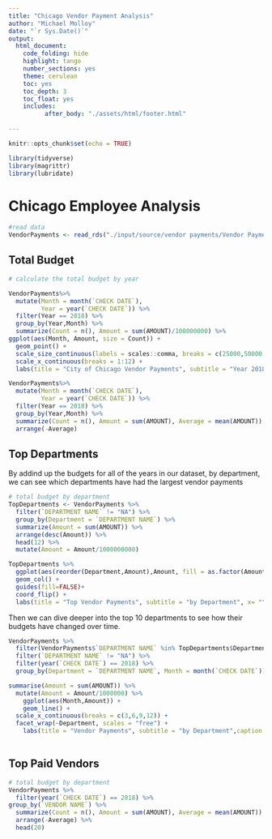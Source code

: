```yaml
---
title: "Chicago Vendor Payment Analysis"
author: "Michael Molloy"
date: "`r Sys.Date()`"
output:
  html_document:
    code_folding: hide
    highlight: tango
    number_sections: yes
    theme: cerulean
    toc: yes
    toc_depth: 3
    toc_float: yes
    includes:
          after_body: "./assets/html/footer.html"
    
---
```


```r
knitr::opts_chunk$set(echo = TRUE)
```
```r
library(tidyverse)
library(magrittr)
library(lubridate)
```

# Chicago Employee Analysis

```r

#read data
VendorPayments <- read_rds("./input/source/vendor payments/Vendor Payments.Rds")
```

## Total Budget

```r
# calculate the total budget by year

VendorPayments%>% 
  mutate(Month = month(`CHECK DATE`),
         Year = year(`CHECK DATE`)) %>% 
  filter(Year == 2018) %>% 
  group_by(Year,Month) %>% 
  summarize(Count = n(), Amount = sum(AMOUNT)/100000000) %>% 
ggplot(aes(Month, Amount, size = Count)) +
  geom_point() +
  scale_size_continuous(labels = scales::comma, breaks = c(25000,50000,100000,200000)) +
  scale_x_continuous(breaks = 1:12) +
  labs(title = "City of Chicago Vendor Payments", subtitle = "Year 2018", x = "Month", y = "Total Spend (in $100M)", size = "# of transactions")
```

```r
VendorPayments%>% 
  mutate(Month = month(`CHECK DATE`),
         Year = year(`CHECK DATE`)) %>% 
  filter(Year == 2018) %>% 
  group_by(Year,Month) %>% 
  summarize(Count = n(), Amount = sum(AMOUNT), Average = mean(AMOUNT))  %>% 
  arrange(-Average)
```



## Top Departments
By addind up the budgets for all of the years in our dataset, by department, we can see which departments have had the largest vendor payments

```r
# total budget by department
TopDepartments <- VendorPayments %>%
  filter(`DEPARTMENT NAME` != "NA") %>% 
  group_by(Department = `DEPARTMENT NAME`) %>% 
  summarize(Amount = sum(AMOUNT)) %>%
  arrange(desc(Amount)) %>%
  head(12) %>% 
  mutate(Amount = Amount/1000000000)

TopDepartments %>% 
  ggplot(aes(reorder(Department,Amount),Amount, fill = as.factor(Amount))) +
  geom_col() +
  guides(fill=FALSE)+
  coord_flip() + 
  labs(title = "Top Vendor Payments", subtitle = "by Department", x= "",y = "$(in billions)")
```

Then we can dive deeper into the top 10 departments to see how their budgets have changed over time.

```r
VendorPayments %>% 
  filter(VendorPayments$`DEPARTMENT NAME` %in% TopDepartments$Department) %>% 
  filter(`DEPARTMENT NAME` != "NA") %>% 
  filter(year(`CHECK DATE`) == 2018) %>% 
  group_by(Department = `DEPARTMENT NAME`, Month = month(`CHECK DATE`)) %>% 

summarise(Amount = sum(AMOUNT)) %>% 
  mutate(Amount = Amount/1000000) %>% 
    ggplot(aes(Month,Amount)) +
    geom_line() +
  scale_x_continuous(breaks = c(3,6,9,12)) +
  facet_wrap(~Department, scales = "free") +
    labs(title = "Vendor Payments", subtitle = "by Department",caption = "City of Chicago, 2018", x= "",y="$(in millions)")
  
```

## Top Paid Vendors

```r
# total budget by department
VendorPayments %>%
  filter(year(`CHECK DATE`) == 2018) %>% 
group_by(`VENDOR NAME`) %>% 
  summarize(Count = n(), Amount = sum(AMOUNT), Average = mean(AMOUNT)) %>% 
  arrange(-Average) %>% 
  head(20)

```


